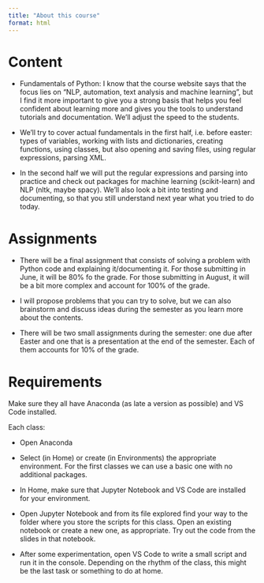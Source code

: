 ```yaml
---
title: "About this course"
format: html
---
```


# Content

- Fundamentals of Python: I know that the course website says that the focus lies on "NLP, automation, text analysis and machine learning", but I find it more important to give you a strong basis that helps you feel confident about learning more and gives you the tools to understand tutorials and documentation. We'll adjust the speed to the students.

- We'll try to cover actual fundamentals in the first half, i.e. before easter: types of variables, working with lists and dictionaries, creating functions, using classes, but also opening and saving files, using regular expressions, parsing XML.

- In the second half we will put the regular expressions and parsing into practice and check out packages for machine learning (scikit-learn) and NLP (nltk, maybe spacy). We'll also look a bit into testing and documenting, so that you still understand next year what you tried to do today.

# Assignments
- There will be a final assignment that consists of solving a problem with Python code and explaining it/documenting it. For those submitting in June, it will be 80% fo the grade. For those submitting in August, it will be a bit more complex and account for 100% of the grade.

- I will propose problems that you can try to solve, but we can also brainstorm and discuss ideas during the semester as you learn more about the contents.
- There will be two small assignments during the semester: one due after Easter and one that is a presentation at the end of the semester. Each of them accounts for 10% of the grade.

# Requirements

Make sure they all have Anaconda (as late a version as possible) and VS Code installed.

Each class:

- Open Anaconda

- Select (in Home) or create (in Environments) the appropriate environment. For the first classes we can use a basic one with no additional packages.

- In Home, make sure that Jupyter Notebook and VS Code are installed for your environment.

- Open Jupyter Notebook and from its file explored find your way to the folder where you store the scripts for this class. Open an existing notebook or create a new one, as appropriate. Try out the code from the slides in that notebook.

- After some experimentation, open VS Code to write a small script and run it in the console. Depending on the rhythm of the class, this might be the last task or something to do at home.

